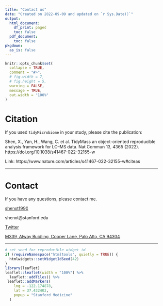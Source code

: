 ```yaml
---
title: "Contact us"
date: "Created on 2022-09-09 and updated on `r Sys.Date()`"
output:
  html_document:
    df_print: paged
    toc: false
  pdf_document:
    toc: false
pkgdown:
  as_is: false
---
```


```r
knitr::opts_chunk$set(
  collapse = TRUE,
  comment = "#>",
  # fig.width = 7, 
  # fig.height = 5,
  warning = FALSE,
  message = TRUE,
  out.width = "100%"
)
```

# Citation

If you used `tidyMicrobiome` in your study, please cite the publication:

Shen, X., Yan, H., Wang, C. et al. TidyMass an object-oriented reproducible analysis framework for LC–MS data. Nat Commun 13, 4365 (2022). https://doi.org/10.1038/s41467-022-32155-w

Link: https://www.nature.com/articles/s41467-022-32155-w#citeas

---

# Contact

If you have any questions, please contact me.


<i class="fab fa-weixin fa-lg"></i> [shenxt1990](https://www.shenxt.info/files/wechat_QR.jpg)

<i class="fa fa-envelope"></i> shenxt@stanford.edu

<i class="fab fa-twitter fa-lg"></i> [Twitter](https://twitter.com/xiaotaoshen1990)

<i class="fa fa-map-marker-alt"></i> [M339, Alway Buidling, Cooper Lane, Palo Alto, CA 94304](https://www.google.com/maps/place/Alway+Building/@37.4322345,-122.1770883,17z/data=!3m1!4b1!4m5!3m4!1s0x808fa4d335c3be37:0x9057931f3b312c29!8m2!3d37.4322345!4d-122.1748996)

---

```r
# set seed for reproducible widget id
if (requireNamespace("htmltools", quietly = TRUE)) {
  htmlwidgets::setWidgetIdSeed(42)
}
library(leaflet)
leaflet::leaflet(width = "100%") %>%
  leaflet::addTiles() %>%
 leaflet::addMarkers(
    lng = -122.174878,
    lat = 37.432402,
    popup = "Stanford Medicine"
  )
```




